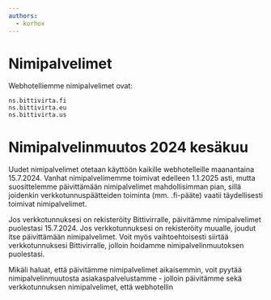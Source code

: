 ```yaml
---
authors:
  - korhox
---
```


# Nimipalvelimet

Webhotelliemme nimipalvelimet ovat:
```
ns.bittivirta.fi
ns.bittivirta.eu
ns.bittivirta.us
```

# Nimipalvelinmuutos 2024 kesäkuu

Uudet nimipalvelimet otetaan käyttöön kaikille webhotelleille maanantaina 15.7.2024. Vanhat nimipalvelimemme toimivat edelleen 1.1.2025 asti, mutta suosittelemme päivittämään nimipalvelimet mahdollisimman pian, sillä joidenkin verkkotunnuspäätteiden toiminta (mm. .fi-pääte) vaatii täydellisesti toimivat nimipalvelimet.

Jos verkkotunnuksesi on rekisteröity Bittivirralle, päivitämme nimipalvelimet puolestasi 15.7.2024. Jos verkkotunnuksesi on rekisteröity muualle, joudut itse päivittämään nimipalvelimet. Voit myös vaihtoehtoisesti siirtää verkkotunnuksesi Bittivirralle, jolloin hoidamme nimipalvelinmuutoksen puolestasi.

Mikäli haluat, että päivitämme nimipalvelimet aikaisemmin, voit pyytää nimipalvelinmuutosta asiakaspalvelustamme - jolloin päivitämme sekä verkkotunnuksen nimipalvelimet, että webhotellin
